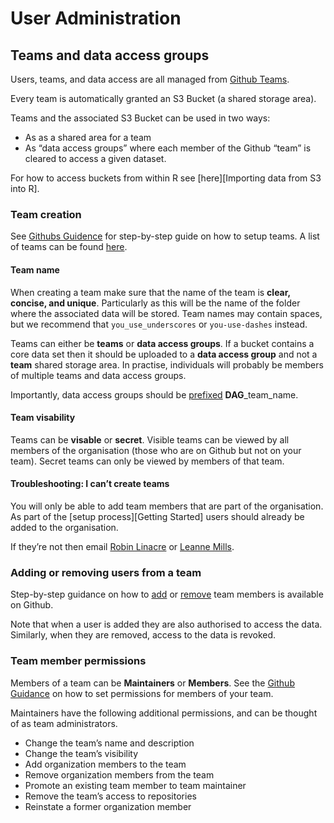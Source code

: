 # User Administration

## Teams and data access groups
Users, teams, and data access are all managed from [Github Teams](https://github.com/orgs/moj-analytical-services/teams). 

Every team is automatically granted an S3 Bucket (a shared storage area). 

Teams and the associated S3 Bucket can be used in two ways: 

- As as a shared area for a team 
- As "data access groups" where each member of the Github "team" is cleared to access a given dataset. 

For how to access buckets from within R see [here][Importing data from S3 into R]. 

### Team creation
See [Githubs Guidence](https://help.github.com/articles/creating-a-team/) for step-by-step guide on how to setup teams. A list of teams can be found [here](https://github.com/orgs/moj-analytical-services/teams). 

#### Team name

When creating a team make sure that the name of the team is **clear, concise, and unique**. Particularly as this will be the name of the folder where the associated data will be stored. Team names may contain spaces, but we recommend that `you_use_underscores` or `you-use-dashes` instead. 

Teams can either be **teams** or **data access groups**. If a bucket contains a core data set then it should be uploaded to a **data access group** and not a **team** shared storage area. In practise, individuals will probably be members of multiple teams and data access groups. 

Importantly, data access groups should be <u>prefixed</u> **DAG**_team_name. 

#### Team visability

Teams can be **visable** or **secret**. Visible teams can be viewed by all members of the organisation (those who are on Github but not on your team). Secret teams can only be viewed by members of that team.

#### Troubleshooting: I can't create teams 

You will only be able to add team members that are part of the organisation. As part of the [setup process][Getting Started] users should already be added to the organisation. 

If they're not then email [Robin Linacre](mailto:Robin.Linacre@justice.gsi.gov.uk) or [Leanne Mills](mailto:leanne.mills@digital.justice.gov.uk). 

### Adding or removing users from a team

Step-by-step guidance on how to  [add](https://help.github.com/articles/adding-organization-members-to-a-team/) or [remove](https://help.github.com/articles/removing-a-member-from-your-organization/) team members is available on Github. 

Note that when a user is added they are also authorised to access the data. Similarly, when they are removed, access to the data is revoked. 

### Team member permissions

Members of a team can be **Maintainers** or **Members**. See the [Github Guidance](https://help.github.com/articles/giving-team-maintainer-permissions-to-an-organization-member/) on how to set permissions for members of your team. 

Maintainers have the following additional permissions, and can be thought of as team administrators. 

- Change the team's name and description
- Change the team's visibility
- Add organization members to the team
- Remove organization members from the team
- Promote an existing team member to team maintainer
- Remove the team's access to repositories
- Reinstate a former organization member
